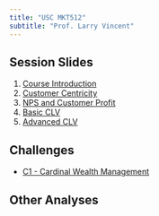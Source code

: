 ```yaml
---
title: "USC MKT512"
subtitle: "Prof. Larry Vincent"
---
```


## Session Slides

1. [Course Introduction](https://m512-01-231-intro-77f892.netlify.app/)
2. [Customer Centricity](https://m512-02-231-custcentricity-d04f20.netlify.app/)
3. [NPS and Customer Profit](https://m512-03-nps-56ef92.netlify.app/)
4. [Basic CLV](https://m512-231-04-clv-1-1aea65.netlify.app/)
5. [Advanced CLV](https://m512-05-clv-3-2f2b1e.netlify.app/)

## Challenges

- [C1 - Cardinal Wealth Management](https://m512-c1-cwm-analysis-093fff.netlify.app/)

## Other Analyses

